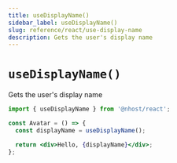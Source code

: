 ```yaml
---
title: useDisplayName()
sidebar_label: useDisplayName()
slug: reference/react/use-display-name
description: Gets the user's display name
---
```


# `useDisplayName()`

Gets the user's display name

```jsx
import { useDisplayName } from '@nhost/react';

const Avatar = () => {
  const displayName = useDisplayName();

  return <div>Hello, {displayName}</div>;
};
```
